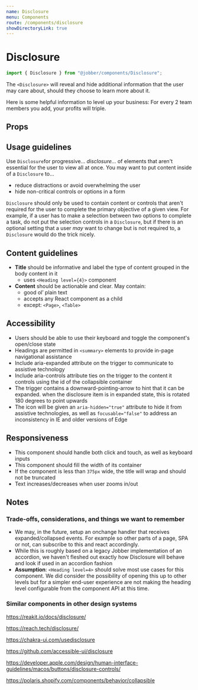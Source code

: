 ```yaml
---
name: Disclosure
menu: Components
route: /components/disclosure
showDirectoryLink: true
---
```



# Disclosure

```ts
import { Disclosure } from "@jobber/components/Disclosure";
```

The `<Disclosure>` will reveal and hide additional information that the user may
care about, should they choose to learn more about it.

<Playground>
  <Disclosure title="Advanced instructions">
    <Content>
      <Text>Here is some helpful information to level up your business:</Text>
      <Text>For every 2 team members you add, your profits will triple.</Text>
    </Content>
  </Disclosure>
</Playground>

## Props

<Props of={Disclosure} />

## Usage guidelines

Use `Disclosure`for progressive... _disclosure..._ of elements that aren't
essential for the user to view all at once. You may want to put content inside
of a `Disclosure` to...

- reduce distractions or avoid overwhelming the user
- hide non-critical controls or options in a form

`Disclosure` should only be used to contain content or controls that aren't
required for the user to complete the primary objective of a given view. For
example, if a user has to make a selection between two options to complete a
task, do not put the selection controls in a `Disclosure`, but if there is an
optional setting that a user _may_ want to change but is not required to, a
`Disclosure` would do the trick nicely.

## Content guidelines

- **Title** should be informative and label the type of content grouped in the
  body content in it
  - uses `<Heading level={4}>` component
- **Content** should be actionable and clear. May contain:
  - good ol’ plain text
  - accepts any React component as a child
  - except: `<Page>`, `<Table>`

## Accessibility

- Users should be able to use their keyboard and toggle the component's
  open/close state
- Headings are permitted in `<summary>` elements to provide in-page navigational
  assistance
- Include aria-expanded attribute on the trigger to communicate to assistive
  technology
- Include aria-controls attribute ties on the trigger to the content it controls
  using the id of the collapsible container
- The trigger contains a downward-pointing-arrow to hint that it can be
  expanded. when the disclosure item is in expanded state, this is rotated 180
  degrees to point upwards
- The icon will be given an `aria-hidden="true"` attribute to hide it from
  assistive technologies, as well as `focusable="false"` to address an
  inconsistency in IE and older versions of Edge

## Responsiveness

- This component should handle both click and touch, as well as keyboard inputs
- This component should fill the width of its container
- If the component is less than `375px` wide, the title will wrap and should not
  be truncated
- Text increases/decreases when user zooms in/out

## Notes

### Trade-offs, considerations, and things we want to remember

- We may, in the future, setup an onchange handler that receives
  expanded/collapsed events. For example so other parts of a page, SPA or not,
  can subscribe to this and react accordingly.
- While this is roughly based on a legacy Jobber implementation of an accordion,
  we haven't fleshed out exactly how Disclosure will behave and look if used in
  an accordion fashion
- **Assumption**: `<Heading level=4>` should solve most use cases for this
  component. We did consider the possibility of opening this up to other levels
  but for a simpler end-user experience are not making the heading level
  configurable from the component API at this time.

### Similar components in other design systems

https://reakit.io/docs/disclosure/

https://reach.tech/disclosure/

https://chakra-ui.com/usedisclosure

https://github.com/accessible-ui/disclosure

https://developer.apple.com/design/human-interface-guidelines/macos/buttons/disclosure-controls/

https://polaris.shopify.com/components/behavior/collapsible
